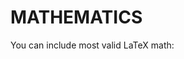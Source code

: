 # MATHEMATICS {#math-sci}

You can include most valid LaTeX math:

\begin{equation}
  1 + 1 = 2
  (\#eq:myequation)
\end{equation}
